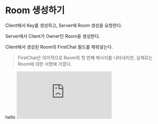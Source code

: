 # Room 생성하기

Client에서 Key를 생성하고, Server에 Room 생성을 요청한다.

Server에서 Client가 Owner인 Room을 생성한다.

Client에서 생성된 Room의 FirstChat 필드를 채워넣는다.

> FirstChat은 의미적으로 Room의 첫 번째 메시지를 나타내지만, 실제로는 Room에 대한 서명에 가깝다.

<div>
  hello
  <iframe
    frameBorder="0"
    style={{ width: "100%", height: "633px" }}
    src="https://viewer.diagrams.net/?tags=%7B%7D&lightbox=1&highlight=0000ff&edit=_blank&layers=1&nav=1&title=risen.drawio&dark=auto#Uhttps%3A%2F%2Fraw.githubusercontent.com%2Frisen-chat%2Frisen-docs%2Fmain%2Fdiagrams%2Frisen.drawio"
  ></iframe>
</div>
